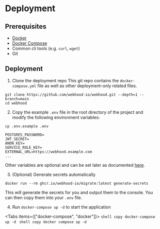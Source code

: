 # Deployment

## Prerequisites

- [Docker](https://docs.docker.com/install/)
- [Docker Compose](https://docs.docker.com/compose/install/)
- Common cli tools (e.g. `curl`, `wget`)
- Git

## Deployment

1. Clone the deployment repo
   This git repo contains the `docker-compose.yml` file as well as other deployment-only related files.

```shell copy
git clone https://github.com/webhood-io/webhood.git --depth=1 --branch=main
cd webhood
```

2. Copy the example `.env` file in the root directory of the project and modify the following environment variables:

```shell copy
cp .env.example .env
```

```text filename=".env"
POSTGRES_PASSWORD=
JWT_SECRET=
ANON_KEY=
SERVICE_ROLE_KEY=
EXTERNAL_URL=https://webhood.example.com
...
```

Other variables are optional and can be set later as documented [here](reference/configuration).

3. (Optional) Generate secrets automatically

```shell copy
docker run --rm ghcr.io/webhood-io/migrate:latest generate-secrets
```
This will generate the secrets for you and output them to the console. You can then copy them into your `.env` file.

4. Run `docker-compose up -d` to start the application


<Tabs items={["docker-compose", "docker"]}>
  <Tab>
      ```shell copy
      docker-compose up -d
      ```
  </Tab>
  <Tab>
      ```shell copy
      docker compose up -d
      ```
  </Tab>
</Tabs>
